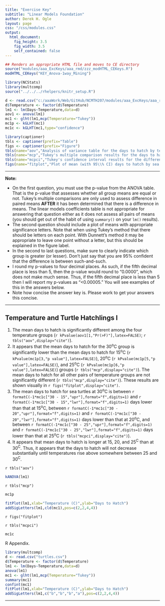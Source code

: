 ```yaml
---
title: "Exercise Key"
subtitle: "Linear Models Foundation"
author: Derek H. Ogle
layout: page
css: "/css/modules.css"
output:
  html_document:
    fig_height: 3.5
    fig_width: 3.5
    self_contained: false
---
```


```r
## Renders an appropriate HTML file and moves to CE directory
source("modules/aaa_ExcKeys/aaa_rmd/zzz_modHTML_CEKeys.R")
modHTML_CEKeys("KEY_Anova-1way_Mining")
```

```r
library(NCStats)
library(multcomp)
source("../../../rhelpers/knitr_setup.R")

d <- read.csv("c:/aaaWork/Web/GitHub/NCMTH207/modules/aaa_ExcKeys/aaa_rmd/turtles.csv")
d$Temperature <- factor(d$Temperature)
lm1 <- lm(Days~Temperature,data=d)
aov1 <- anova(lm1)
mc1 <- glht(lm1,mcp(Temperature="Tukey"))
mc1p <- kGLHT(mc1)
mc1c <- kGLHT(mc1,type="confidence")

library(captioner)
tbls <- captioner(prefix="Table")
figs <- captioner(prefix="Figure")
tbls(name="aov","Analysis of variance table for the days to hatch by temperature group.")
tbls(name="mcp","Tukey's multiple comparison results for the days to hatch by sea turles at various temperature groups.")
tbls(name="mcpci","Tukey's confidence interval results for the difference in mean days to hatch by sea turtles for each pair of temperature groups.")
figs(name="fitplot","Plot of mean (with 95\\% CI) days to hatch by sea turtles at various temperature groups. Different letters indicate means that are significantly different.")
```

----

<div class="alert alert-warning">
<strong>Note:</strong> 
<ul>
  <li>On the first question, you must use the p-value from the ANOVA table. That is the p-value that assesses whether all group means are equal or not. Tukey's multiple comparisons are only used to assess difference in paired means <b>AFTER</b> it has been determined that there is a difference in means. The linear models coefficients table is not appropriate for answering that question either as it does not assess all pairs of means (you should get out of the habit of using `summary()` on your `lm()` results).</li>
  <li>The second question should include a plot of means with appropriate significance letters. Note that when using Tukey's method that there should be letters on each point. With Dunnett's method it may be appropriate to leave one point without a letter, but this should be explained in the figure label.</li>
  <li>In the second to last questions, make sure to clearly indicate which group is greater (or lesser). Don't just say that you are 95% confident that the difference is between such-and-such.</li>
  <li>I round my p-values to four decimal places. As such, if the fifth decimal place is less than 5, then the p-value would round to "0.0000", which does not make much sense. Thus, if the fifth decimal place is less than 5 then I will report my p-values as "<0.00005." You will see examples of this in the answers below.</li>
  <li>Note how concise the answer key is. Please work to get your answers this concise.</li>
</ul>
</div>

----

## Temperature and Turtle Hatchlings I

1. The mean days to hatch is significantly different among the four temperature groups (`r kPvalue(aov1[1,"Pr(>F)"],latex=FALSE)`; `r tbls("aov",display="cite")`).
1. It appears that the mean days to hatch for the 30<sup>o</sup>C group is significantly lower than the mean days to hatch for 15<sup>o</sup>C (`r kPvalue(mc1p[3,"p value"],latex=FALSE)`), 20<sup>o</sup>C (`r kPvalue(mc1p[5,"p value"],latex=FALSE)`), and 25<sup>o</sup>C (`r kPvalue(mc1p[6,"p value"],latex=FALSE)`) groups (`r tbls("mcp",display="cite")`). The mean days to hatch for all other pairs of temperature groups are not significantly different (`r tbls("mcp",display="cite")`). These results are shown visually in `r figs("fitplot",display="cite")`.
1. The mean days to hatch for sea turtles at 30<sup>o</sup>C is between `r formatC(-1*mc1c["30 - 15","upr"],format="f",digits=1)` and `r formatC(-1*mc1c["30 - 15","lwr"],format="f",digits=1)` days lower than that at 15<sup>o</sup>C, between `r formatC(-1*mc1c["30 - 20","upr"],format="f",digits=1)` and `r formatC(-1*mc1c["30 - 20","lwr"],format="f",digits=1)` days lower than that at 20<sup>o</sup>C, and between `r formatC(-1*mc1c["30 - 25","upr"],format="f",digits=1)` and `r formatC(-1*mc1c["30 - 25","lwr"],format="f",digits=1)` days lower than that at 25<sup>o</sup>C (`r tbls("mcpci",display="cite")`).
1. It appears that mean days to hatch is longer at 15, 20, and 25<sup>C</sup> than at 30<sup>C</sup>. Thus, it appears that the days to hatch will not decrease substantially until temperatures rise above somewhere between 25 and 30<sup>C</sup>.

`r tbls("aov")`

```r
kANOVA(lm1)
```

`r tbls("mcp")`

```r
mc1p
```

```r
fitPlot(lm1,xlab="Temperature (C)",ylab="Days to Hatch")
addSigLetters(lm1,cld(mc1),pos=c(2,2,4,4))
```

`r figs("fitplot")`

`r tbls("mcpci")`

```r
mc1c
```


R Appendix.
```r
library(multcomp)
d <- read.csv("turtles.csv")
d$Temperature <- factor(d$Temperature)
lm1 <- lm(Days~Temperature,data=d)
anova(lm1)
mc1 <- glht(lm1,mcp(Temperature="Tukey"))
summary(mc1)
confint(mc1)
fitPlot(lm1,xlab="Temperature (C)",ylab="Days to Hatch")
addSigLetters(lm1,c("b","b","b","a"),pos=c(2,2,4,4))
```

----
